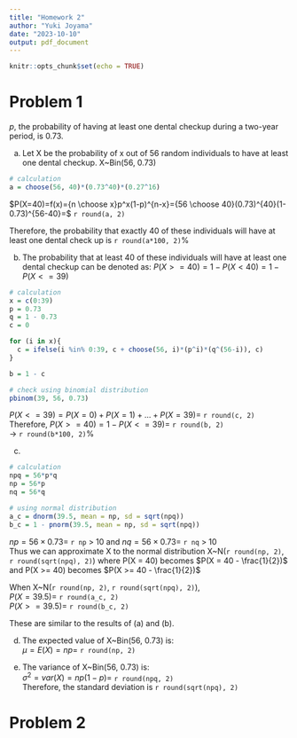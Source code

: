 ```yaml
---
title: "Homework 2"
author: "Yuki Joyama"
date: "2023-10-10"
output: pdf_document
---
```


```r
knitr::opts_chunk$set(echo = TRUE)
```

# Problem 1
$p$, the probability of having at least one dental checkup during a two-year period, is 0.73. 

(a) Let X be the probability of x out of 56 random individuals to have at least one dental checkup. X~Bin(56, 0.73)

```r
# calculation
a = choose(56, 40)*(0.73^40)*(0.27^16)
```

$P(X=40)=f(x)={n \choose x}p^x(1-p)^{n-x}={56 \choose 40}(0.73)^{40}(1-0.73)^{56-40}=$ `r round(a, 2)`  

Therefore, the probability that exactly 40 of these individuals will have at least one dental check up is `r round(a*100, 2)`%

(b)
The probability that at least 40 of these individuals will have at least one dental checkup can be denoted as: 
$P(X>=40) = 1 - P(X<40) = 1 - P(X<=39)$

```r
# calculation
x = c(0:39)
p = 0.73
q = 1 - 0.73
c = 0

for (i in x){
  c = ifelse(i %in% 0:39, c + choose(56, i)*(p^i)*(q^(56-i)), c)
}

b = 1 - c 

# check using binomial distribution
pbinom(39, 56, 0.73)
```

$P(X<=39)=P(X=0)+P(X=1)+...+P(X=39)=$ `r round(c, 2)`  
Therefore, $P(X>=40)=1 - P(X<=39)=$ `r round(b, 2)`  
&rarr; `r round(b*100, 2)`%

(c)
```r
# calculation
npq = 56*p*q
np = 56*p
nq = 56*q

# using normal distribution
a_c = dnorm(39.5, mean = np, sd = sqrt(npq)) 
b_c = 1 - pnorm(39.5, mean = np, sd = sqrt(npq))
```
$np=56 \times 0.73=$ `r np` > 10 and $nq=56 \times 0.73=$ `r nq` > 10  
Thus we can approximate X to the normal distribution X~N(`r round(np, 2)`, `r round(sqrt(npq), 2)`) where P(X = 40) becomes $P(X = 40 - \frac{1}{2})$ and P(X >= 40) becomes $P(X >= 40 - \frac{1}{2})$  

When X~N(`r round(np, 2)`, `r round(sqrt(npq), 2)`),  
$P(X = 39.5)=$ `r round(a_c, 2)`  
$P(X >= 39.5)=$ `r round(b_c, 2)`

These are similar to the results of (a) and (b).

(d)
The expected value of X~Bin(56, 0.73) is:  
$\mu=E(X)=np=$ `r round(np, 2)`

(e)  
The variance of X~Bin(56, 0.73) is:  
$\sigma^2=var(X)=np(1-p)=$ `r round(npq, 2)`  
Therefore, the standard deviation is `r round(sqrt(npq), 2)`

# Problem 2



